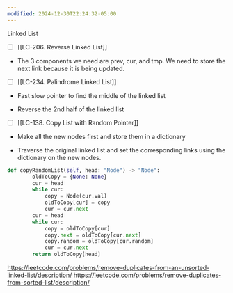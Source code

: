 ```yaml
---
modified: 2024-12-30T22:24:32-05:00
---
```

Linked List

- [ ] \[[LC-206. Reverse Linked List]\]

- The 3 components we need are prev, cur, and tmp. We need to store the next link because it is being updated.

- [ ] \[[LC-234. Palindrome Linked List]\]

- Fast slow pointer to find the middle of the linked list

- Reverse the 2nd half of the linked list

- [ ] \[[LC-138. Copy List with Random Pointer]\]

- Make all the new nodes first and store them in a dictionary

- Traverse the original linked list and set the corresponding links using the dictionary on the new nodes.

```python
def copyRandomList(self, head: "Node") -> "Node":
        oldToCopy = {None: None}
        cur = head
        while cur:
            copy = Node(cur.val)
            oldToCopy[cur] = copy
            cur = cur.next
        cur = head
        while cur:
            copy = oldToCopy[cur]
            copy.next = oldToCopy[cur.next]
            copy.random = oldToCopy[cur.random]
            cur = cur.next
        return oldToCopy[head]
```

https://leetcode.com/problems/remove-duplicates-from-an-unsorted-linked-list/description/
https://leetcode.com/problems/remove-duplicates-from-sorted-list/description/
